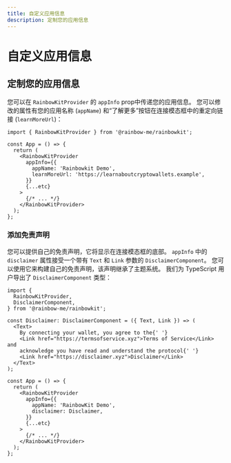 ```yaml
---
title: 自定义应用信息
description: 定制您的应用信息
---
```


# 自定义应用信息

## 定制您的应用信息

您可以在 `RainbowKitProvider` 的 `appInfo` prop中传递您的应用信息。 您可以修改的属性有您的应用名称 (`appName`) 和“了解更多”按钮在连接模态框中的重定向链接 (`learnMoreUrl`)：

```tsx
import { RainbowKitProvider } from '@rainbow-me/rainbowkit';

const App = () => {
  return (
    <RainbowKitProvider
      appInfo={{
        appName: 'Rainbowkit Demo',
        learnMoreUrl: 'https://learnaboutcryptowallets.example',
      }}
      {...etc}
    >
      {/* ... */}
    </RainbowKitProvider>
  );
};
```

### 添加免责声明

您可以提供自己的免责声明，它将显示在连接模态框的底部。 `appInfo` 中的 `disclaimer` 属性接受一个带有 `Text` 和 `Link` 参数的 `DisclaimerComponent`。 您可以使用它来构建自己的免责声明，该声明继承了主题系统。 我们为 TypeScript 用户导出了 `DisclaimerComponent` 类型：

```tsx
import {
  RainbowKitProvider,
  DisclaimerComponent,
} from '@rainbow-me/rainbowkit';

const Disclaimer: DisclaimerComponent = ({ Text, Link }) => (
  <Text>
    By connecting your wallet, you agree to the{' '}
    <Link href="https://termsofservice.xyz">Terms of Service</Link> and
    acknowledge you have read and understand the protocol{' '}
    <Link href="https://disclaimer.xyz">Disclaimer</Link>
  </Text>
);

const App = () => {
  return (
    <RainbowKitProvider
      appInfo={{
        appName: 'RainbowKit Demo',
        disclaimer: Disclaimer,
      }}
      {...etc}
    >
      {/* ... */}
    </RainbowKitProvider>
  );
};
```

